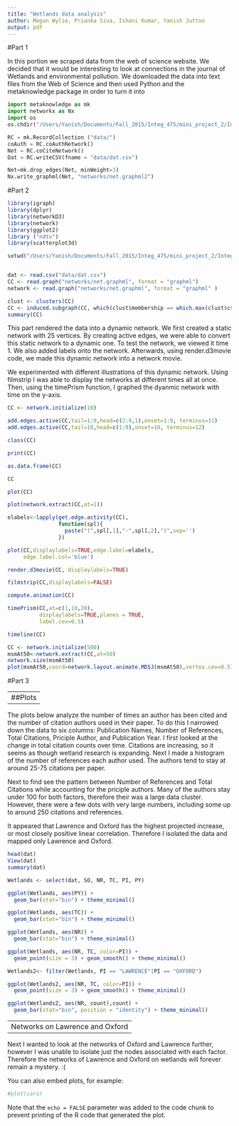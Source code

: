 ```yaml
---
title: "Wetlands data analysis"
author: Megan Wylie, Prianka Siva, Ishani Kumar, Yanish Jutton
output: pdf
---
```

#Part 1

In this portion we scraped data from the web of science website. We decided that it would be interesting to look at connections in the journal of Wetlands and environmental pollution. We downloaded the data into text files from the Web of Science and then used Python and the metaknowledge package in order to turn it into 

```Python
import metaknowledge as mk
import networkx as Nx
import os
os.chdir("/Users/Yanish/Documents/Fall_2015/Integ_475/mini_project_2/Integ475Project")

RC = mk.RecordCollection ("data/")
coAuth = RC.coAuthNetwork()
Net = RC.coCiteNetwork()
Dat = RC.writeCSV(fname = "data/dat.csv")

Net=mk.drop_edges(Net, minWeight=3)
Nx.write_graphml(Net, "networks/net.graphml2")
```
#Part 2

```r
library(igraph)
library(dplyr)
library(networkD3)
library(network)
library(ggplot2)
library ("ndtv")
library(scatterplot3d)

setwd("/Users/Yanish/Documents/Fall_2015/Integ_475/mini_project_2/Integ475Project")


dat <- read.csv("data/dat.csv")
CC <- read.graph("networks/net.graphml", format = "graphml")
network <- read.graph("networks/net.graphml", format = "graphml" )

clust <- clusters(CC)
CC <- induced.subgraph(CC, which(clust$membership == which.max(clust$csize)))
summary(CC)
```

This part rendered the data into a dynamic network. We first created a static network with 25 vertices. By creating active edges, we were able to convert this static network to a dynamic one. To test the network, we viewed it time 1. We also added labels onto the network. Afterwards, using render.d3movie code, we made this dynamic network into a network movie. 

We experimented with different illustrations of this dynamic network. Using filmstrip I was able to display the networks at different times all at once. Then, using the timePrism function, I graphed the dyanmic network with time on the y-axis. 

```r

CC <- network.initialize(10)

add.edges.active(CC,tail=1:9,head=c(2:9,1),onset=1:9, terminus=11)
add.edges.active(CC,tail=10,head=c(1:9),onset=10, terminus=12)

class(CC)

print(CC)

as.data.frame(CC)

CC

plot(CC)

plot(network.extract(CC,at=1))

elabels<-lapply(get.edge.activity(CC),
                function(spl){
                  paste("(",spl[,1],"-",spl[,2],")",sep='')
                })

plot(CC,displaylabels=TRUE,edge.label=elabels,
     edge.label.col='blue') 

render.d3movie(CC, displaylabels=TRUE)

filmstrip(CC,displaylabels=FALSE)

compute.animation(CC)

timePrism(CC,at=c(1,10,20),
          displaylabels=TRUE,planes = TRUE,
          label.cex=0.5)

timeline(CC)

```


```r
CC <- network.initialize(500)
msmAt50<-network.extract(CC,at=50)
network.size(msmAt50)
plot(msmAt50,coord=network.layout.animate.MDSJ(msmAt50),vertex.cex=0.5)
```

#Part 3

-----------------------
##Plots
-----------------------

The plots below analyze the number of times an author has been cited and the number of citation authors used in their paper. To do this I narrowed down the data to six columns: Publication Names, Number of References, Total Citations, Priciple Author, and Publication Year. I first looked at the change in total citation counts over time. Citations are increasing, so it seems as though wetland research is expanding. Next I made a histogram of the number of references each author used. The authors tend to stay at around 25-75 citations per paper. 

Next to find see the pattern between Number of References and Total Citations while accounting for the priciple authors. Many of the authors stay under 100 for both factors, therefore their was a large data cluster. However, there were a few dots with very large numbers, including some up to around 250 citations and references. 

It appeared that Lawrence and Oxford has the highest projected increase, or most closely positive linear correlation. Therefore I isolated the data and mapped only Lawrence and Oxford.

```r
head(dat)
View(dat)
summary(dat)

Wetlands <- select(dat, SO, NR, TC, PI, PY)

ggplot(Wetlands, aes(PY)) +
  geom_bar(stat="bin") + theme_minimal()

ggplot(Wetlands, aes(TC)) +
  geom_bar(stat="bin") + theme_minimal()

ggplot(Wetlands, aes(NR)) +
  geom_bar(stat="bin") + theme_minimal()

ggplot(Wetlands, aes(NR, TC, color=PI)) +
  geom_point(size = 3) + geom_smooth() + theme_minimal()

Wetlands2<- filter(Wetlands, PI == "LAWRENCE"|PI == "OXFORD")

ggplot(Wetlands2, aes(NR, TC, color=PI)) +
  geom_point(size = 3) + geom_smooth() + theme_minimal()

ggplot(Wetlands2, aes(NR, count),count) +
  geom_bar(stat="bin", position = "identity") + theme_minimal()

```

---------------------------------
Networks on Lawrence and Oxford
---------------------------------
Next I wanted to look at the networks of Oxford and Lawrence further, however I was unable to isolate just the nodes associated with each factor. Therefore the networks of Lawrence and Oxford on wetlands will forever remain a mystery. :(

You can also embed plots, for example:

```r
#plot(cars)
```

Note that the `echo = FALSE` parameter was added to the code chunk to prevent printing of the R code that generated the plot.
